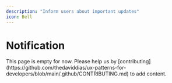 ```yaml
---
description: "Inform users about important updates"
icon: Bell
---
```



# Notification

<Callout type="warning">
  This page is empty for now. Please help us by
  [contributing](https://github.com/thedaviddias/ux-patterns-for-developers/blob/main/.github/CONTRIBUTING.md)
  to add content.
</Callout>
